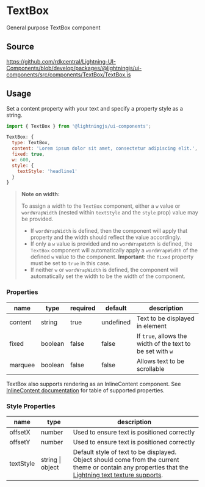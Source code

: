 ﻿<!--
  Copyright 2023 Comcast Cable Communications Management, LLC

  Licensed under the Apache License, Version 2.0 (the "License");
  you may not use this file except in compliance with the License.
  You may obtain a copy of the License at

  http://www.apache.org/licenses/LICENSE-2.0

  Unless required by applicable law or agreed to in writing, software
  distributed under the License is distributed on an "AS IS" BASIS,
  WITHOUT WARRANTIES OR CONDITIONS OF ANY KIND, either express or implied.
  See the License for the specific language governing permissions and
  limitations under the License.

  SPDX-License-Identifier: Apache-2.0
-->


# TextBox

General purpose TextBox component

## Source

https://github.com/rdkcentral/Lightning-UI-Components/blob/develop/packages/@lightningjs/ui-components/src/components/TextBox/TextBox.js

## Usage

Set a content property with your text and specify a property style as a string.

```js
import { TextBox } from '@lightningjs/ui-components';

TextBox: {
  type: TextBox,
  content: 'Lorem ipsum dolor sit amet, consectetur adipiscing elit.',
  fixed: true,
  w: 600,
  style: {
    textStyle: 'headline1'
  }
}
```

<Canvas>
  <Story id="text-textbox--basic" />
</Canvas>

> **Note on width:**
>
> To assign a width to the `TextBox` component, either a `w` value or `wordWrapWidth` (nested within `textStyle` and the `style` prop) value may be provided.
>
> - If `wordWrapWidth` is defined, then the component will apply that property and the width should reflect the value accordingly.
> - If only a `w` value is provided and no `wordWrapWidth` is defined, the `TextBox` component will automatically apply a `wordWrapWidth` of the defined `w` value to the component.
>   **Important:** the `fixed` property must be set to `true` in this case.
> - If neither `w` or `wordWrapWidth` is defined, the component will automatically set the width to be the width of the component.

### Properties

| name    | type    | required | default   | description                                                |
| ------- | ------- | -------- | --------- | ---------------------------------------------------------- |
| content | string  | true     | undefined | Text to be displayed in element                            |
| fixed   | boolean | false    | false     | If `true`, allows the width of the text to be set with `w` |
| marquee | boolean | false    | false     | Allows text to be scrollable                               |

TextBox also supports rendering as an InlineContent component. See [InlineContent documentation](/docs/text-inlinecontent--basic) for table of supported properties.

### Style Properties

| name      | type             | description                                                                                                                                                                                                                                             |
| --------- | ---------------- | ------------------------------------------------------------------------------------------------------------------------------------------------------------------------------------------------------------------------------------------------------- |
| offsetX   | number           | Used to ensure text is positioned correctly                                                                                                                                                                                                             |
| offsetY   | number           | Used to ensure text is positioned correctly                                                                                                                                                                                                             |
| textStyle | string \| object | Default style of text to be displayed. Object should come from the current theme or contain any properties that the [Lightning text texture supports](https://lightningjs.io/docs/#/lightning-core-reference/RenderEngine/Textures/Text?id=properties). |
